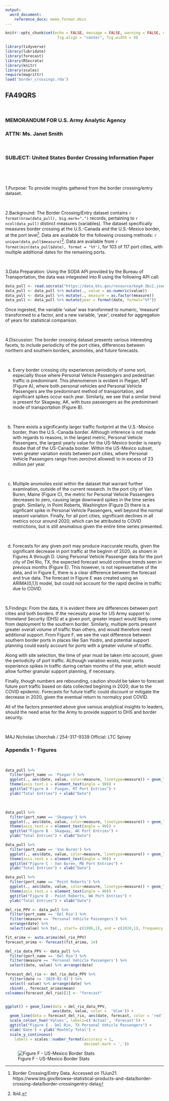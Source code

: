 ```yaml
---
output: 
  word_document:
    reference_docx: memo_format.docx
---
```


```r
knitr::opts_chunk$set(echo = FALSE, message = FALSE, warning = FALSE, cache = TRUE, 
                       fig.align = "center", fig.width = 8)
```

```r

library(tidyverse)
library(lubridate)
library(forecast)
library(RSocrata)
library(knitr)
library(scales)
require(magrittr)
load('border_crossings.rda')
```

## FA49QRS

<br>

### MEMORANDUM FOR U.S. Army Analytic Agency
### ATTN: Ms. Janet Smith

<br>

### SUBJECT: United States Border Crossing Information Paper

<br>

<br>

1.Purpose: To provide insights gathered from the border crossing/entry dataset.

<br>

2.Background: The Border Crossing/Entry dataset contains `r format(nrow(data_pull), big.mark=",")` records, pertaining to `r ncol(data_pull)` distinct measures (variables). The dataset specifically measures border crossing at the U.S.-Canada and the U.S.-Mexico border, at the port level[^1].  Data are available for the following crossing methods: `r unique(data_pull$measure)`[^2]. Data are available from `r format(min(data_pull$date), format = '%Y')`, for 103  of 117 port cities, with multiple additional dates for the remaining ports.

<br>

3.Data Preparation: Using the SODA API provided by the Bureau of Transportation, the data was integested into R using the following API call:

```r
data_pull <- read.socrata("https://data.bts.gov/resource/keg4-3bc2.json")
data_pull <- data_pull %>% mutate(., value = as.numeric(value))
data_pull <- data_pull %>% mutate(., measure = as.factor(measure))
data_pull <- data_pull %>% mutate(year = format(date, format="%Y"))
```

Once ingested, the variable 'value' was transformed to numeric, 'measure' transformed to a factor, and a new variable, 'year', created for aggregation of years for statistical comparison.  


<br> 

4.Discussion: The border crossing dataset presents various interesting facets, to include periodicity of the port cities, differences between northern and southern borders, anomolies, and future forecasts.

<br>

  a. Every border crossing city experiences periodicity of some sort, especially those where Personal Vehicle Passengers and pedestrian traffic is predominant. This phenomenon is evident in Piegan, MT (Figure A), where both personal vehicles and Personal Vehicle Passengers are the predominant method of transportation, and significant spikes occur each year.  Similarly, we see that a similar trend is present for Skagway, AK, with buss passengers as the predominant mode of transportation (Figure B).  

<br>

  b. There exists a significantly larger traffic footprint at the U.S.-Mexico border, than the U.S.-Canada border. Although inference is not made with regards to reasons, in the largest metric, Personal Vehicle Passengers, the largest yearly value for the US-Mexico border is nearly doube that of the US-Canada border. Within the US-Mexico subset, even greater variation exists between port cities, where Personal Vehicle Passengers range from zero(not allowed) to in excess of 23 million per year.

<br>

  c. Multiple anomolies exist within the dataset that warrant further examination, outside of the current research. In the port city of Van Buren, Maine (Figure C), the metric for Personal Vehicle Passengers decreases to zero, causing large downward spikes in the time series graph. Similarly, in Point Roberts, Washington (Figure D) there is a signficant spike in Personal Vehicle Passengers, well beyond the normal seasonl variation. Finally, for all port cities, significant declines in all metrics occur around 2020, which can be attributed to COVID restrictions, but is still anomalous given the entire time series presented.
 
<br>
 
  d. Forecasts for any given port may produce inaccurate results, given the significant decrease in port traffic at the beginin of 2020, as shown in Figures A through D. Using Personal Vehicle Passenger data for the port city of Del Rio, TX, the expected forecast would continue trends seen in previous months (Figure E).  This however, is not representative of the data, and in Figure E, there is a clear difference between the forecast and true data.  The forecast in Figure E was created using an ARIMA(0,1,1) model, but could not account for the rapid decline in traffic due to COVID.

<br>

5.Findings:  From the data, it is evident there are differences between port cities and both borders. If the necessity arose for US Army support to Homeland Security (DHS) at a given port, greater impact would likely come from deployment to the southern border.  Similarly, multiple ports present greater overall volume of traffic than others, and would therefore need additional support.  From Figure F, we see the vast difference between southern border ports in places like San Ysidro, and potential support planning could easily account for ports with a greater volume of traffic.

Along with site selection, the time of year must be taken into account, given the periodicity of port traffic. ALthough variation exists, most ports experience spikes in traffic during certain months of the year, which would allow further granular support planning, if necessary.

Finally, though numbers are rebounding, caution should be taken to forecast future port traffic based on data collected begining in 2020, due to the COVID epidemic. Forecasts for future traffic could discount or mitigate the decrease in 2020, given the eventual return to normalcy post COVID.

All of the factors presented above give various analytical insights to leaders, should the need arise for the Army to provide support to DHS and border security.

<br>

MAJ Nicholas Uhorchak / 254-317-9339
Official: LTC Spivey

\newpage

### Appendix 1 - Figures

<br>

```r
data_pull %>% 
  filter(port_name == 'Piegan') %>%
  ggplot(., aes(date, value, color=measure, linetype=measure)) + geom_line() +
  theme(axis.text.x = element_text(angle = 90)) +
  ggtitle("Figure A - Piegan, MT Port Entries") +
  ylab("Total Entries") + xlab("Date")
```

<br> 

```r
data_pull %>% 
  filter(port_name == 'Skagway') %>%
  ggplot(., aes(date, value, color=measure, linetype=measure)) + geom_line() +
  theme(axis.text.x = element_text(angle = 90)) +
  ggtitle("Figure B - Skagway, AK Port Entries") +
  ylab("Total Entries") + xlab("Date")
```

```r
data_pull %>% 
  filter(port_name == 'Van Buren') %>%
  ggplot(., aes(date, value, color=measure, linetype=measure)) + geom_line() +
  theme(axis.text.x = element_text(angle = 90)) +
  ggtitle("Figure C - Van Buren, ME Port Entries") +
  ylab("Total Entries") + xlab("Date")
```

```r
data_pull %>% 
  filter(port_name == 'Point Roberts') %>%
  ggplot(., aes(date, value, color=measure, linetype=measure)) + geom_line() +
  theme(axis.text.x = element_text(angle = 90)) +
  ggtitle("Figure D - Point Roberts, WA Port Entries") +
  ylab("Total Entries") + xlab("Date")
```

```r
del_rio_PPV <- data_pull %>% 
  filter(port_name == 'Del Rio') %>% 
  filter(measure == 'Personal Vehicle Passengers') %>% 
  arrange(date) %>% 
  select(value) %>% ts(., start= c(1996,1), end = c(2020,1), frequency = 12)

fit_arima <- auto.arima(del_rio_PPV)
forecast_arima <- forecast(fit_arima, 14)

del_rio_data_PPV <- data_pull %>% 
  filter(port_name == 'Del Rio') %>% 
  filter(measure == 'Personal Vehicle Passengers') %>% 
  select(date, value) %>% arrange(date)

forecast_del_rio <- del_rio_data_PPV %>% 
  filter(date >= '2020-02-01') %>% 
  select(-value) %>% arrange(date) %>% 
  cbind(., forecast_arima$mean)
colnames(forecast_del_rio)[2] <- "forecast"


ggplot() + geom_line(data = del_rio_data_PPV, 
                     aes(date, value, color =  'blue')) +
  geom_line(data = forecast_del_rio, aes(date, forecast, color = 'red')) +
  scale_colour_hue('Values', labels=c('Actual', 'Forecast')) +
  ggtitle("Figure E - Del Rio, TX Personal Vehicle Passengers") +
  xlab('Date') + ylab('Monthly Total') +
  scale_y_continuous(
    labels = scales::number_format(accuracy = 1,
                                   decimal.mark = ','))
```


![Figure F - US-Mexico Border Stats](./plots/Mexico_stats.png)

[^1]: Border Crossing/Entry Data. Accessed on 11Jun21. https://www.bts.gov/browse-statistical-products-and-data/border-crossing-data/border-crossingentry-data
[^2]: Ibid.
